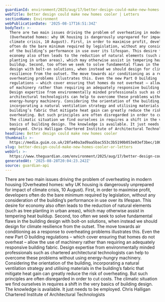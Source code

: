 ```yaml
---
guardianId: environment/2025/aug/17/better-design-could-make-new-homes-cooler
webTitle: Better design could make new homes cooler | Letters
sectionName: Environment
webPublicationDate: '2025-08-17T16:51:34Z'
bodyText: >-
  There are two main issues driving the problem of overheating in modern housing
  (Overheated homes: why UK housing is dangerously unprepared for impact of
  climate crisis, 10 August). First, in order to maximise profit, developers
  often do the bare minimum required by legislation, without any consideration
  of the building’s performance in use over its lifespan. This desire for
  economy also often leads to the reduction of natural elements (such as tree
  planting in urban areas), which may otherwise assist in tempering heat
  buildup. Second, too often we seek to solve fundamental flaws in the building
  design with bolt-on solutions, when instead we should design for climate
  resilience from the outset. The move towards air conditioning as a response to
  overheating problems illustrates this. Even the new Part O building
  regulations – which cover ensuring that homes do not overheat – allow the use
  of machinery rather than requiring an adequately responsive building fabric.
  Design expertise from environmentally minded professionals such as chartered
  architectural technologists can help to overcome these problems without using
  energy-hungry machinery. Considering the orientation of the building,
  incorporating a natural ventilation strategy and utilising materials in the
  building’s fabric that mitigate heat gain can greatly reduce the risk of
  overheating. But such principles are often disregarded in order to cut costs.
  The climatic situation we find ourselves in requires a shift in the very
  basics of building design. The knowledge is available. It just needs to be
  employed. Chris Halligan Chartered Institute of Architectural Technologists
headline: Better design could make new homes cooler
thumbnail: >-
  https://media.guim.co.uk/28fa40a3ad9aa5bac553c3b5190b053e03ef3bec/1002_0_7200_5760/500.jpg
slug: better-design-could-make-new-homes-cooler-or-letters
webUrl: >-
  https://www.theguardian.com/environment/2025/aug/17/better-design-could-make-new-homes-cooler
generatedAt: '2025-08-28T20:04:23.242Z'
source: guardian-api
---
```

There are two main issues driving the problem of overheating in modern housing (Overheated homes: why UK housing is dangerously unprepared for impact of climate crisis, 10 August). First, in order to maximise profit, developers often do the bare minimum required by legislation, without any consideration of the building’s performance in use over its lifespan. This desire for economy also often leads to the reduction of natural elements (such as tree planting in urban areas), which may otherwise assist in tempering heat buildup. Second, too often we seek to solve fundamental flaws in the building design with bolt-on solutions, when instead we should design for climate resilience from the outset. The move towards air conditioning as a response to overheating problems illustrates this. Even the new Part O building regulations – which cover ensuring that homes do not overheat – allow the use of machinery rather than requiring an adequately responsive building fabric. Design expertise from environmentally minded professionals such as chartered architectural technologists can help to overcome these problems without using energy-hungry machinery. Considering the orientation of the building, incorporating a natural ventilation strategy and utilising materials in the building’s fabric that mitigate heat gain can greatly reduce the risk of overheating. But such principles are often disregarded in order to cut costs. The climatic situation we find ourselves in requires a shift in the very basics of building design. The knowledge is available. It just needs to be employed. Chris Halligan Chartered Institute of Architectural Technologists
